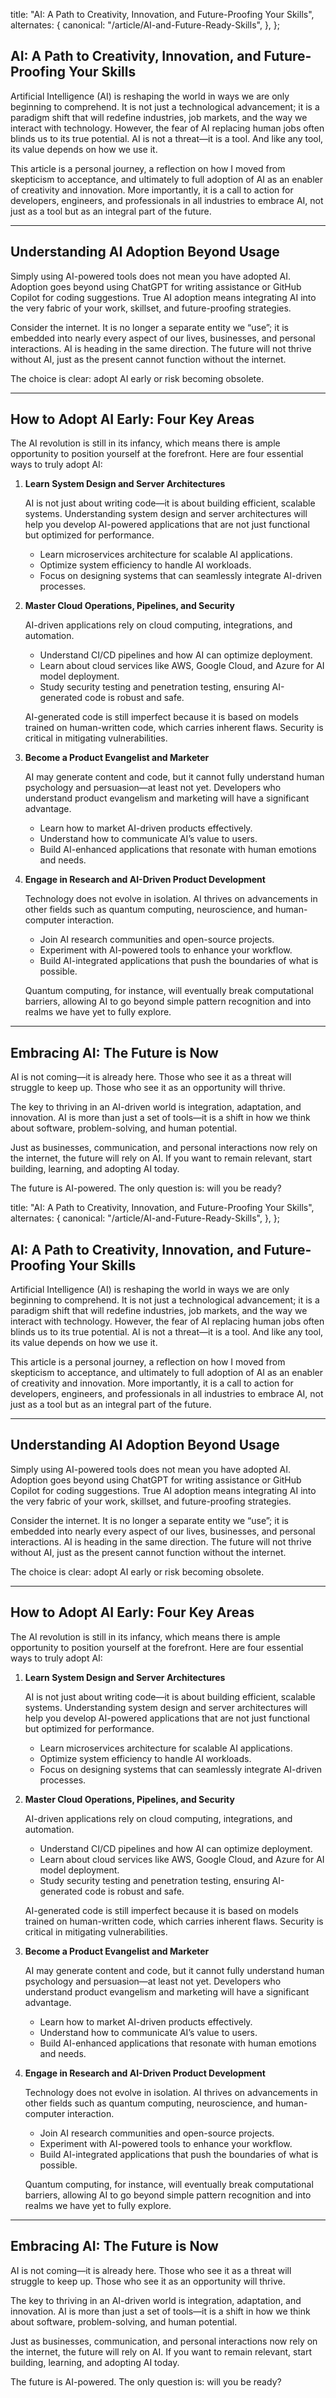 
  title:
    "AI: A Path to Creativity, Innovation, and Future-Proofing Your Skills",
  alternates: {
    canonical: "/article/AI-and-Future-Ready-Skills",
  },
};

## AI: A Path to Creativity, Innovation, and Future-Proofing Your Skills

<AnimatedName />

Artificial Intelligence (AI) is reshaping the world in ways we are only beginning to comprehend. It is not just a technological advancement; it is a paradigm shift that will redefine industries, job markets, and the way we interact with technology. However, the fear of AI replacing human jobs often blinds us to its true potential. AI is not a threat—it is a tool. And like any tool, its value depends on how we use it.

This article is a personal journey, a reflection on how I moved from skepticism to acceptance, and ultimately to full adoption of AI as an enabler of creativity and innovation. More importantly, it is a call to action for developers, engineers, and professionals in all industries to embrace AI, not just as a tool but as an integral part of the future.

---

## Understanding AI Adoption Beyond Usage

Simply using AI-powered tools does not mean you have adopted AI. Adoption goes beyond using ChatGPT for writing assistance or GitHub Copilot for coding suggestions. True AI adoption means integrating AI into the very fabric of your work, skillset, and future-proofing strategies.

Consider the internet. It is no longer a separate entity we “use”; it is embedded into nearly every aspect of our lives, businesses, and personal interactions. AI is heading in the same direction. The future will not thrive without AI, just as the present cannot function without the internet.

The choice is clear: adopt AI early or risk becoming obsolete.

---

## How to Adopt AI Early: Four Key Areas

The AI revolution is still in its infancy, which means there is ample opportunity to position yourself at the forefront. Here are four essential ways to truly adopt AI:

1. **Learn System Design and Server Architectures**

   AI is not just about writing code—it is about building efficient, scalable systems. Understanding system design and server architectures will help you develop AI-powered applications that are not just functional but optimized for performance.

   - Learn microservices architecture for scalable AI applications.
   - Optimize system efficiency to handle AI workloads.
   - Focus on designing systems that can seamlessly integrate AI-driven processes.

2. **Master Cloud Operations, Pipelines, and Security**

   AI-driven applications rely on cloud computing, integrations, and automation.

   - Understand CI/CD pipelines and how AI can optimize deployment.
   - Learn about cloud services like AWS, Google Cloud, and Azure for AI model deployment.
   - Study security testing and penetration testing, ensuring AI-generated code is robust and safe.

   AI-generated code is still imperfect because it is based on models trained on human-written code, which carries inherent flaws. Security is critical in mitigating vulnerabilities.

3. **Become a Product Evangelist and Marketer**

   AI may generate content and code, but it cannot fully understand human psychology and persuasion—at least not yet. Developers who understand product evangelism and marketing will have a significant advantage.

   - Learn how to market AI-driven products effectively.
   - Understand how to communicate AI’s value to users.
   - Build AI-enhanced applications that resonate with human emotions and needs.

4. **Engage in Research and AI-Driven Product Development**

   Technology does not evolve in isolation. AI thrives on advancements in other fields such as quantum computing, neuroscience, and human-computer interaction.

   - Join AI research communities and open-source projects.
   - Experiment with AI-powered tools to enhance your workflow.
   - Build AI-integrated applications that push the boundaries of what is possible.

   Quantum computing, for instance, will eventually break computational barriers, allowing AI to go beyond simple pattern recognition and into realms we have yet to fully explore.

---

## Embracing AI: The Future is Now

AI is not coming—it is already here. Those who see it as a threat will struggle to keep up. Those who see it as an opportunity will thrive.

The key to thriving in an AI-driven world is integration, adaptation, and innovation. AI is more than just a set of tools—it is a shift in how we think about software, problem-solving, and human potential.

Just as businesses, communication, and personal interactions now rely on the internet, the future will rely on AI. If you want to remain relevant, start building, learning, and adopting AI today.

The future is AI-powered. The only question is: will you be ready?

  title:
    "AI: A Path to Creativity, Innovation, and Future-Proofing Your Skills",
  alternates: {
    canonical: "/article/AI-and-Future-Ready-Skills",
  },
};

## AI: A Path to Creativity, Innovation, and Future-Proofing Your Skills

<AnimatedName />

Artificial Intelligence (AI) is reshaping the world in ways we are only beginning to comprehend. It is not just a technological advancement; it is a paradigm shift that will redefine industries, job markets, and the way we interact with technology. However, the fear of AI replacing human jobs often blinds us to its true potential. AI is not a threat—it is a tool. And like any tool, its value depends on how we use it.

This article is a personal journey, a reflection on how I moved from skepticism to acceptance, and ultimately to full adoption of AI as an enabler of creativity and innovation. More importantly, it is a call to action for developers, engineers, and professionals in all industries to embrace AI, not just as a tool but as an integral part of the future.

---

## Understanding AI Adoption Beyond Usage

Simply using AI-powered tools does not mean you have adopted AI. Adoption goes beyond using ChatGPT for writing assistance or GitHub Copilot for coding suggestions. True AI adoption means integrating AI into the very fabric of your work, skillset, and future-proofing strategies.

Consider the internet. It is no longer a separate entity we “use”; it is embedded into nearly every aspect of our lives, businesses, and personal interactions. AI is heading in the same direction. The future will not thrive without AI, just as the present cannot function without the internet.

The choice is clear: adopt AI early or risk becoming obsolete.

---

## How to Adopt AI Early: Four Key Areas

The AI revolution is still in its infancy, which means there is ample opportunity to position yourself at the forefront. Here are four essential ways to truly adopt AI:

1. **Learn System Design and Server Architectures**

   AI is not just about writing code—it is about building efficient, scalable systems. Understanding system design and server architectures will help you develop AI-powered applications that are not just functional but optimized for performance.

   - Learn microservices architecture for scalable AI applications.
   - Optimize system efficiency to handle AI workloads.
   - Focus on designing systems that can seamlessly integrate AI-driven processes.

2. **Master Cloud Operations, Pipelines, and Security**

   AI-driven applications rely on cloud computing, integrations, and automation.

   - Understand CI/CD pipelines and how AI can optimize deployment.
   - Learn about cloud services like AWS, Google Cloud, and Azure for AI model deployment.
   - Study security testing and penetration testing, ensuring AI-generated code is robust and safe.

   AI-generated code is still imperfect because it is based on models trained on human-written code, which carries inherent flaws. Security is critical in mitigating vulnerabilities.

3. **Become a Product Evangelist and Marketer**

   AI may generate content and code, but it cannot fully understand human psychology and persuasion—at least not yet. Developers who understand product evangelism and marketing will have a significant advantage.

   - Learn how to market AI-driven products effectively.
   - Understand how to communicate AI’s value to users.
   - Build AI-enhanced applications that resonate with human emotions and needs.

4. **Engage in Research and AI-Driven Product Development**

   Technology does not evolve in isolation. AI thrives on advancements in other fields such as quantum computing, neuroscience, and human-computer interaction.

   - Join AI research communities and open-source projects.
   - Experiment with AI-powered tools to enhance your workflow.
   - Build AI-integrated applications that push the boundaries of what is possible.

   Quantum computing, for instance, will eventually break computational barriers, allowing AI to go beyond simple pattern recognition and into realms we have yet to fully explore.

---

## Embracing AI: The Future is Now

AI is not coming—it is already here. Those who see it as a threat will struggle to keep up. Those who see it as an opportunity will thrive.

The key to thriving in an AI-driven world is integration, adaptation, and innovation. AI is more than just a set of tools—it is a shift in how we think about software, problem-solving, and human potential.

Just as businesses, communication, and personal interactions now rely on the internet, the future will rely on AI. If you want to remain relevant, start building, learning, and adopting AI today.

The future is AI-powered. The only question is: will you be ready?

